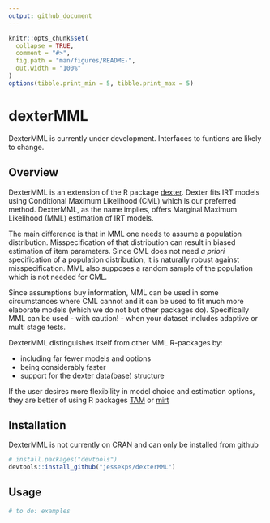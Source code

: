 ```yaml
---
output: github_document
---
```


<!-- README.md is generated from README.Rmd. Please edit that file -->

```r
knitr::opts_chunk$set(
  collapse = TRUE,
  comment = "#>",
  fig.path = "man/figures/README-",
  out.width = "100%"
)
options(tibble.print_min = 5, tibble.print_max = 5)
```

# dexterMML

DexterMML is currently under development. Interfaces to funtions are likely to change.

## Overview

DexterMML is an extension of the R package [dexter](https://CRAN.R-project.org/package=dexter). Dexter fits IRT models using Conditional Maximum Likelihood (CML) which is our preferred method. DexterMML, as the name implies, offers Marginal Maximum Likelihood (MML) estimation of IRT models. 

The main difference is that in MML one needs to assume a population distribution. Misspecification of that distribution can result in biased estimation of item parameters. Since CML does not need _a priori_ specification of a population distribution, it is naturally robust against misspecification. MML also supposes a random sample of the population which is not needed for CML.

Since assumptions buy information, MML can be used in some circumstances where CML cannot and it can be used to fit much more elaborate models (which we do not but other packages do). Specifically MML can be used - with caution! - when your dataset includes adaptive or multi stage tests.

DexterMML distinguishes itself from other MML R-packages by:

* including far fewer models and options
* being considerably faster
* support for the dexter data(base) structure

If the user desires more flexibility in model choice and estimation options, they are better of using R packages [TAM](https://CRAN.R-project.org/package=TAM) or [mirt](https://CRAN.R-project.org/package=mirt) 


## Installation

DexterMML is not currently on CRAN and can only be installed from github

```r
# install.packages("devtools")
devtools::install_github("jessekps/dexterMML")
```

## Usage

```r
# to do: examples
```

